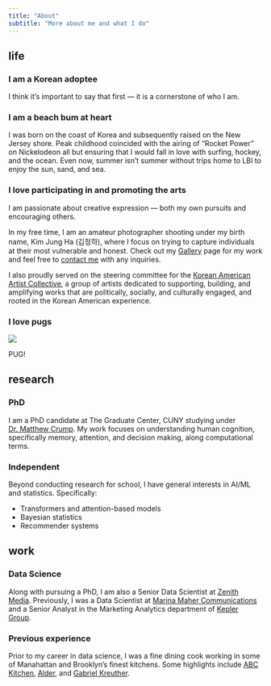```yaml
---
title: "About"
subtitle: "More about me and what I do"
---
```


## life

### I am a Korean adoptee

I think it's important to say that first --- it is a cornerstone of who I am.

### I am a beach bum at heart

I was born on the coast of Korea and subsequently raised on the New Jersey shore. Peak childhood coincided with the airing of "Rocket Power" on Nickelodeon all but ensuring that I would fall in love with surfing, hockey, and the ocean. Even now, summer isn't summer without trips home to LBI to enjoy the sun, sand, and sea.

### I love participating in and promoting the arts

I am passionate about creative expression --- both my own pursuits and encouraging others.

In my free time, I am an amateur photographer shooting under my birth name, Kim Jung Ha (김정하), where I focus on trying to capture individuals at their most vulnerable and honest. Check out my [Gallery](https://djshives.github.io/gallery.html) page for my work and feel free to [contact me](mailto:djshives@gmail.com) with any inquiries.

I also proudly served on the steering committee for the [Korean American Artist Collective](https://www.kaacollective.com/), a group of artists dedicated to supporting, building, and amplifying works that are politically, socially, and culturally engaged, and rooted in the Korean American experience.

### I love pugs

::: {#gif-pug layout-nrow=1}
![](images/dog-pug.gif)

PUG!
:::

## research

### PhD

I am a PhD candidate at The Graduate Center, CUNY studying under [Dr. Matthew Crump](http://crumplab.com/). My work focuses on understanding human cognition, specifically memory, attention, and decision making, along computational terms.

### Independent

Beyond conducting research for school, I have general interests in AI/ML and statistics. Specifically:

-   Transformers and attention-based models
-   Bayesian statistics
-   Recommender systems

## work

### Data Science

Along with pursuing a PhD, I am also a Senior Data Scientist at [Zenith Media](https://www.zenithmedia.com/). Previously, I was a Data Scientist at [Marina Maher Communications](https://hellommc.com/) and a Senior Analyst in the Marketing Analytics department of [Kepler Group](https://www.keplergrp.com/).

### Previous experience

Prior to my career in data science, I was a fine dining cook working in some of Manahattan and Brooklyn's finest kitchens. Some highlights include [ABC Kitchen](https://www.abckitchens.nyc/), [Alder](https://www.instagram.com/aldernyc/?hl=en), and [Gabriel Kreuther](https://www.gknyc.com/).
